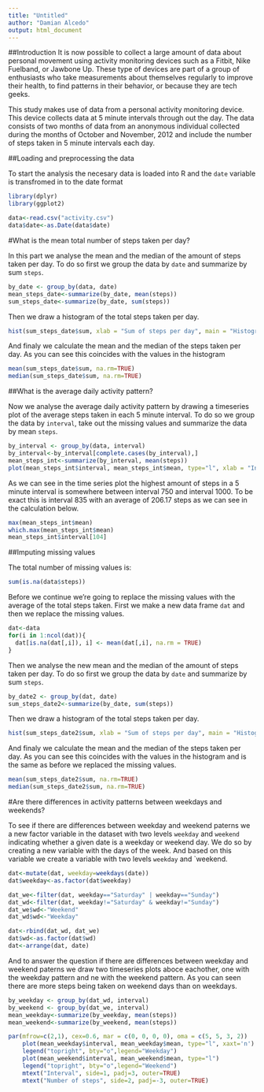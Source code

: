 ```yaml
---
title: "Untitled"
author: "Damian Alcedo"
output: html_document
---
```


##Introduction
It is now possible to collect a large amount of data about personal movement using activity monitoring devices such as a Fitbit, Nike Fuelband, or Jawbone Up. These type of devices are part of a group of enthusiasts who take measurements about themselves regularly to improve their health, to find patterns in their behavior, or because they are tech geeks.

This study makes use of data from a personal activity monitoring device. This device collects data at 5 minute intervals through out the day. The data consists of two months of data from an anonymous individual collected during the months of October and November, 2012 and include the number of steps taken in 5 minute intervals each day.


##Loading and preprocessing the data

To start the analysis the necesary data is loaded into R and the `date` variable is transfromed in to the date format

```r
library(dplyr)
library(ggplot2)
```

```r
data<-read.csv("activity.csv")
data$date<-as.Date(data$date)
```

#What is the mean total number of steps taken per day?

In this part we analyse the mean and the median of the amount of steps taken per day. To do so first we group the data by `date` and summarize by sum `steps`.

```r
by_date <- group_by(data, date)
mean_steps_date<-summarize(by_date, mean(steps))
sum_steps_date<-summarize(by_date, sum(steps))
```

Then we draw a histogram of the total steps taken per day.

```r
hist(sum_steps_date$sum, xlab = "Sum of steps per day", main = "Histogram of total steps per day")
```

And finaly we calculate the mean and the median of the steps taken per day. As you can see this coincides with the values in the histogram

```r
mean(sum_steps_date$sum, na.rm=TRUE)
median(sum_steps_date$sum, na.rm=TRUE)
```

##What is the average daily activity pattern?

Now we analyse the average daily activity pattern by drawing a timeseries plot of the average steps taken in each 5 minute interval. To do so we group the data by `interval`, take out the missing values and summarize the data by mean `steps`.

```r
by_interval <- group_by(data, interval)
by_interval<-by_interval[complete.cases(by_interval),]
mean_steps_int<-summarize(by_interval, mean(steps))
plot(mean_steps_int$interval, mean_steps_int$mean, type="l", xlab = "Interval", ylab = "Number of steps")
```

As we can see in the time series plot the highest amount of steps in a 5 minute interval is somewhere between interval 750 and interval 1000. To be exact this is interval 835 with an average of 206.17 steps as we can see in the calculation below.

```r
max(mean_steps_int$mean)
which.max(mean_steps_int$mean)
mean_steps_int$interval[104]
```

##Imputing missing values

The total number of missing values is:

```r
sum(is.na(data$steps))
```

Before we continue we're going to replace the missing values with the average of the total steps taken. First we make a new data frame `dat` and then we replace the missing values.

```r
dat<-data
for(i in 1:ncol(dat)){
  dat[is.na(dat[,i]), i] <- mean(dat[,i], na.rm = TRUE)
}
```

Then we analyse the new mean and the median of the amount of steps taken per day. To do so first we group the data by `date` and summarize by sum `steps`.

```r
by_date2 <- group_by(dat, date)
sum_steps_date2<-summarize(by_date, sum(steps))
```

Then we draw a histogram of the total steps taken per day.

```r
hist(sum_steps_date2$sum, xlab = "Sum of steps per day", main = "Histogram of total steps per day")
```

And finaly we calculate the mean and the median of the steps taken per day. As you can see this coincides with the values in the histogram and is the same as before we replaced the missing values.

```r
mean(sum_steps_date2$sum, na.rm=TRUE)
median(sum_steps_date2$sum, na.rm=TRUE)
```


#Are there differences in activity patterns between weekdays and weekends?

To see if there are differences between weekday and weekend paterns we a new factor variable in the dataset with two levels `weekday` and `weekend` indicating whether a given date is a weekday or weekend day. We do so by creating a new variable with the days of the week. And based on this variable we create a variable with two levels `weekday` and `weekend.

```r
dat<-mutate(dat, weekday=weekdays(date))
dat$weekday<-as.factor(dat$weekday)

dat_we<-filter(dat, weekday=="Saturday" | weekday=="Sunday")
dat_wd<-filter(dat, weekday!="Saturday" & weekday!="Sunday")
dat_we$wd<-"Weekend"
dat_wd$wd<-"Weekday"

dat<-rbind(dat_wd, dat_we)
dat$wd<-as.factor(dat$wd)
dat<-arrange(dat, date)
```

And to answer the question if there are differences between weekday and weekend paterns we draw two timeseries plots aboce eachother, one with the weekday pattern and ne with the weekend pattern. As you can seen there are more steps being taken on weekend days than on weekdays.

```r
by_weekday <- group_by(dat_wd, interval)
by_weekend <- group_by(dat_we, interval)
mean_weekday<-summarize(by_weekday, mean(steps))
mean_weekend<-summarize(by_weekend, mean(steps))

par(mfrow=c(2,1), cex=0.6, mar = c(0, 0, 0, 0), oma = c(5, 5, 3, 2))
    plot(mean_weekday$interval, mean_weekday$mean, type="l", xaxt='n')
    legend("topright", bty="o",legend="Weekday")
    plot(mean_weekend$interval, mean_weekend$mean, type="l") 
    legend("topright", bty="o",legend="Weekend")
    mtext("Interval", side=1, padj=3, outer=TRUE)
    mtext("Number of steps", side=2, padj=-3, outer=TRUE)
```
